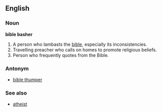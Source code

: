 ==English==

===Noun===
'''bible basher'''
#A person who lambasts the [[bible]], especially its inconsistencies.
#Travelling preacher who calls on homes to promote religious beliefs.
#Person who frequently quotes from the Bible.
===Antonym===
*[[bible thumper]]

===See also===
*[[atheist]]